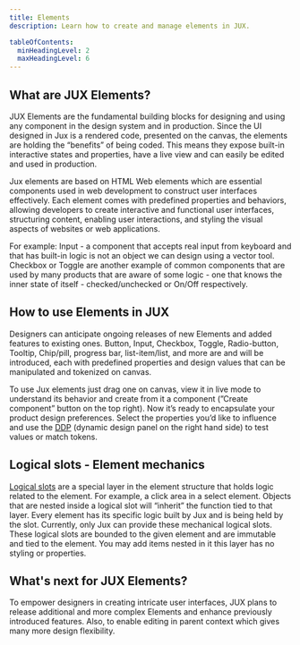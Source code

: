 ```yaml
---
title: Elements
description: Learn how to create and manage elements in JUX.

tableOfContents:
  minHeadingLevel: 2
  maxHeadingLevel: 6
---
```


## What are JUX Elements?

JUX Elements are the fundamental building blocks for designing and using any component in the design system and in production. Since the UI designed in Jux is a rendered code, presented on the canvas, the elements are holding the “benefits” of being coded. This means they expose built-in interactive states and properties, have a live view and can easily be edited and used in production. 

Jux elements are based on HTML Web elements which are essential components used in web development to construct user interfaces effectively. Each element comes with predefined properties and behaviors, allowing developers to create interactive and functional user interfaces, structuring content, enabling user interactions, and styling the visual aspects of websites or web applications. 

For example: Input - a component that accepts real input from keyboard and that has built-in logic is not an object we can design using a vector tool. Checkbox or Toggle are another example of common components that are used by many products that are aware of some logic - one that knows the inner state of itself - checked/unchecked or On/Off respectively. 

## **How to use Elements in JUX**

Designers can anticipate ongoing releases of new Elements and added features to existing ones. Button, Input, Checkbox, Toggle, Radio-button, Tooltip, Chip/pill, progress bar, list-item/list, and more are and will be introduced, each with predefined properties and design values that can  be manipulated and tokenized on canvas.

To use Jux elements just drag one on canvas, view it in live mode to understand its behavior and create from it a component (”Create component” button on the  top right). Now it’s ready to encapsulate your product design preferences. Select the properties you’d like to influence and use the [DDP](/designers/dynamic-design-panel) (dynamic design panel on the right hand side) to test values or match tokens.

## **Logical slots - Element mechanics**

[Logical slots](/designers/editor/logical-slots) are a special layer in the element structure that holds logic related to the element. For example, a click area in a select element. Objects that are nested inside a logical slot will “inherit” the function tied to that layer. Every element has its specific logic built by Jux and is being held by the slot. Currently, only Jux can provide these mechanical logical slots. These logical slots are bounded to the given element and are immutable and tied to the element. You may add items nested in it this layer has no styling or properties.

## **What's next for JUX Elements?**

To empower designers in creating intricate user interfaces, JUX plans to release additional and more complex Elements and enhance previously introduced features. Also, to enable editing in parent context which gives many more design flexibility.
